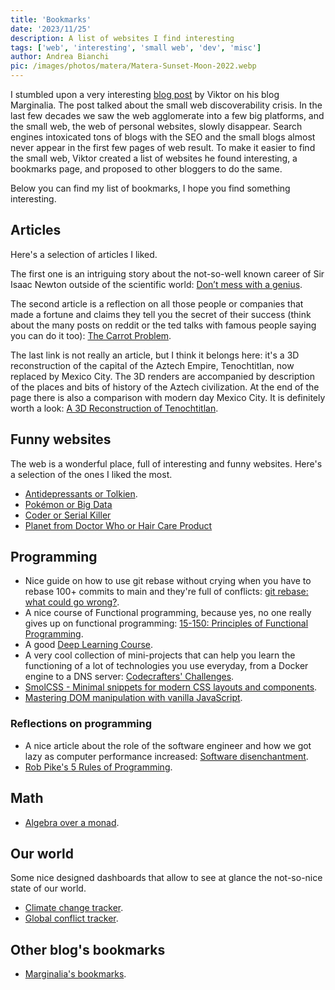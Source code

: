 ```yaml
---
title: 'Bookmarks'
date: '2023/11/25'
description: A list of websites I find interesting
tags: ['web', 'interesting', 'small web', 'dev', 'misc']
author: Andrea Bianchi
pic: /images/photos/matera/Matera-Sunset-Moon-2022.webp
---
```


I stumbled upon a very interesting [blog post](https://www.marginalia.nu/log/19-website-discoverability-crisis/) by Viktor on his blog Marginalia. The post talked about the small web discoverability crisis.
In the last few decades we saw the web agglomerate into a few big platforms, and the small web, the web of personal websites, slowly disappear.
Search engines intoxicated tons of blogs with the SEO and the small blogs almost never appear in the first few pages of web result.
To make it easier to find the small web, Viktor created a list of websites he found interesting, a bookmarks page, and proposed to other bloggers to do the same. 


Below you can find my list of bookmarks, I hope you find something interesting.

## Articles 

Here's a selection of articles I liked.

The first one is an intriguing story about the not-so-well known career of Sir Isaac Newton outside of the scientific world: [Don’t mess with a genius](https://shreevatsa.wordpress.com/2010/06/04/dont-mess-with-a-genius/).

The second article is a reflection on all those people or companies that made a fortune and claims they tell you the secret of their success (think about the many posts on reddit or the ted talks with famous people saying you can do it too): [The Carrot Problem](https://www.atvbt.com/the-carrot-problem/).

The last link is not really an article, but I think it belongs here: it's a 3D reconstruction of the capital of the Aztech Empire, Tenochtitlan, now replaced by Mexico City. The 3D renders are accompanied by description of the places and bits of history of the Aztech civilization. At the end of the page there is also a comparison with modern day Mexico City. It is definitely worth a look: [A 3D Reconstruction of Tenochtitlan](https://tenochtitlan.thomaskole.nl/index.html).

## Funny websites

The web is a wonderful place, full of interesting and funny websites. Here's a selection of the ones I liked the most.

- [Antidepressants or Tolkien](https://antidepressantsortolkien.vercel.app/).
- [Pokémon or Big Data](https://docs.google.com/forms/d/e/1FAIpQLScRsfRHXPTuEXdNvUcI8DzJIU5iazqlpksWucPF0d8l2ztkkA/viewform)
- [Coder or Serial Killer](https://vole.wtf/coder-serial-killer-quiz/)
- [Planet from Doctor Who or Hair Care Product](https://sheep.horse/2019/5/quiz_-_planet_from_doctor_who_or_hair_care_product.html)

## Programming

- Nice guide on how to use git rebase without crying when you have to rebase 100+ commits to main and they're full of conflicts: [git rebase: what could go wrong?](https://jvns.ca/blog/2023/11/06/rebasing-what-can-go-wrong-/).
- A nice course of Functional programming, because yes, no one really gives up on functional programming: [15-150: Principles of Functional Programming](https://brandonspark.github.io/150/).
- A good [Deep Learning Course](https://fleuret.org/dlc/).
- A very cool collection of mini-projects that can help you learn the functioning of a lot of technologies you use everyday, from a Docker engine to a DNS server: [Codecrafters' Challenges](https://app.codecrafters.io/catalog).
- [SmolCSS - Minimal snippets for modern CSS layouts and components](https://smolcss.dev/).
- [Mastering DOM manipulation with vanilla JavaScript](https://phuoc.ng/collection/html-dom/).

### Reflections on programming

- A nice article about the role of the software engineer and how we got lazy as computer performance increased: [Software disenchantment](https://tonsky.me/blog/disenchantment/).
- [Rob Pike's 5 Rules of Programming](https://users.ece.utexas.edu/~adnan/pike.html).

## Math

- [Algebra over a monad](https://ncatlab.org/nlab/show/algebra+over+a+monad).

## Our world

Some nice designed dashboards that allow to see at glance the not-so-nice state of our world.

- [Climate change tracker](https://climatechangetracker.org/).
- [Global conflict tracker](https://www.cfr.org/global-conflict-tracker/).

## Other blog's bookmarks

- [Marginalia's bookmarks](https://www.marginalia.nu/links/bookmarks/).
